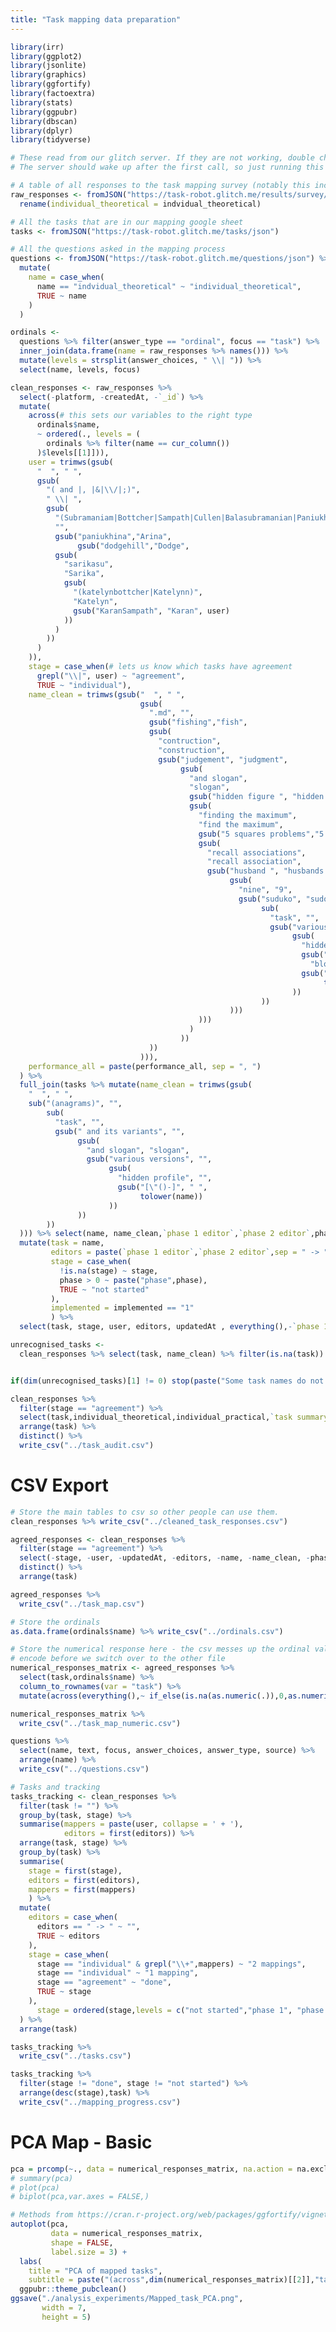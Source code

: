 ```yaml
---
title: "Task mapping data preparation"
---
```


```r
library(irr)
library(ggplot2)
library(jsonlite)
library(graphics)
library(ggfortify)
library(factoextra)
library(stats)
library(ggpubr)
library(dbscan)
library(dplyr)
library(tidyverse)
```

```r
# These read from our glitch server. If they are not working, double check that it is live by visiting https://task-robot.glitch.me 
# The server should wake up after the first call, so just running this block twice should get the data on a fresh launch.

# A table of all responses to the task mapping survey (notably this includes agreement instances as well as individual responses)
raw_responses <- fromJSON("https://task-robot.glitch.me/results/survey/json") %>% 
  rename(individual_theoretical = indvidual_theoretical)

# All the tasks that are in our mapping google sheet
tasks <- fromJSON("https://task-robot.glitch.me/tasks/json")

# All the questions asked in the mapping process
questions <- fromJSON("https://task-robot.glitch.me/questions/json") %>% 
  mutate(
    name = case_when(
      name == "indvidual_theoretical" ~ "individual_theoretical",
      TRUE ~ name
    )
  )
```

```r
ordinals <-
  questions %>% filter(answer_type == "ordinal", focus == "task") %>%
  inner_join(data.frame(name = raw_responses %>% names())) %>%
  mutate(levels = strsplit(answer_choices, " \\| ")) %>%
  select(name, levels, focus)

clean_responses <- raw_responses %>%
  select(-platform, -createdAt, -`_id`) %>%
  mutate(
    across(# this sets our variables to the right type
      ordinals$name,
      ~ ordered(., levels = (
        ordinals %>% filter(name == cur_column())
      )$levels[[1]])),
    user = trimws(gsub(
      "  ", " ",
      gsub(
        "( and |, |&|\\/|;)",
        " \\| ",
        gsub(
          "(Subramaniam|Bottcher|Sampath|Cullen|Balasubramanian|Paniukhina)",
          "",
          gsub("paniukhina","Arina",
               gsub("dodgehill","Dodge",
          gsub(
            "sarikasu",
            "Sarika",
            gsub(
              "(katelynbottcher|Katelynn)",
              "Katelyn",
              gsub("KaranSampath", "Karan", user)
            ))
          )
        ))
      )
    )),
    stage = case_when(# lets us know which tasks have agreement
      grepl("\\|", user) ~ "agreement",
      TRUE ~ "individual"),
    name_clean = trimws(gsub("  ", " ",
                             gsub(
                               ".md", "",
                               gsub("fishing","fish",
                               gsub(
                                 "contruction",
                                 "construction",
                                 gsub("judgement", "judgment",
                                      gsub(
                                        "and slogan",
                                        "slogan",
                                        gsub("hidden figure ", "hidden figures ",
                                        gsub(
                                          "finding the maximum",
                                          "find the maximum",
                                          gsub("5 squares problems","5 squares problem",
                                          gsub(
                                            "recall associations",
                                            "recall association",
                                            gsub("husband ", "husbands ",
                                                 gsub(
                                                   "nine", "9",
                                                   gsub("suduko", "sudoku",
                                                        sub(
                                                          "task", "",
                                                          gsub("various versions", "",
                                                               gsub(
                                                                 "hidden profile", "",
                                                                 gsub("block world",
                                                                   "blocks world",
                                                                 gsub("[()-]", " ",
                                                                      tolower(task))
                                                               ))
                                                        ))
                                                 )))
                                          )))
                                        )
                                      ))
                               ))
                             ))),
    performance_all = paste(performance_all, sep = ", ")
  ) %>%
  full_join(tasks %>% mutate(name_clean = trimws(gsub(
    "  ", " ",
    sub("(anagrams)", "",
        sub(
          "task", "",
          gsub(" and its variants", "",
               gsub(
                 "and slogan", "slogan",
                 gsub("various versions", "",
                      gsub(
                        "hidden profile", "",
                        gsub("[\"()-]", " ",
                             tolower(name))
                      ))
               ))
        ))
  ))) %>% select(name, name_clean,`phase 1 editor`,`phase 2 editor`,phase, source, implemented,`task summary url`)) %>%
  mutate(task = name,
         editors = paste(`phase 1 editor`,`phase 2 editor`,sep = " -> "),
         stage = case_when(
           !is.na(stage) ~ stage,
           phase > 0 ~ paste("phase",phase), 
           TRUE ~ "not started"
         ),
         implemented = implemented == "1"
         ) %>%
  select(task, stage, user, editors, updatedAt , everything(),-`phase 1 editor`,-`phase 2 editor`)

unrecognised_tasks <-
  clean_responses %>% select(task, name_clean) %>% filter(is.na(task)) %>% arrange(name_clean)


if(dim(unrecognised_tasks)[1] != 0) stop(paste("Some task names do not match:",unrecognised_tasks$name_clean,unrecognised_tasks$task))

clean_responses %>% 
  filter(stage == "agreement") %>%
  select(task,individual_theoretical,individual_practical,`task summary url`,implemented,source) %>% 
  arrange(task) %>% 
  distinct() %>%
  write_csv("../task_audit.csv")
```

# CSV Export
```r
# Store the main tables to csv so other people can use them.
clean_responses %>% write_csv("../cleaned_task_responses.csv")

agreed_responses <- clean_responses %>%
  filter(stage == "agreement") %>%
  select(-stage, -user, -updatedAt, -editors, -name, -name_clean, -phase, -source, -implemented, -`task summary url`) %>%
  distinct() %>%
  arrange(task)

agreed_responses %>%
  write_csv("../task_map.csv")

# Store the ordinals
as.data.frame(ordinals$name) %>% write_csv("../ordinals.csv")

# Store the numerical response here - the csv messes up the ordinal values, so better to
# encode before we switch over to the other file
numerical_responses_matrix <- agreed_responses %>% 
  select(task,ordinals$name) %>% 
  column_to_rownames(var = "task") %>%
  mutate(across(everything(),~ if_else(is.na(as.numeric(.)),0,as.numeric(.))))

numerical_responses_matrix %>%
  write_csv("../task_map_numeric.csv")

questions %>%
  select(name, text, focus, answer_choices, answer_type, source) %>%
  arrange(name) %>%
  write_csv("../questions.csv")

# Tasks and tracking
tasks_tracking <- clean_responses %>%
  filter(task != "") %>%
  group_by(task, stage) %>%
  summarise(mappers = paste(user, collapse = ' + '),
            editors = first(editors)) %>% 
  arrange(task, stage) %>% 
  group_by(task) %>% 
  summarise(
    stage = first(stage),
    editors = first(editors),
    mappers = first(mappers)
    ) %>% 
  mutate(
    editors = case_when(
      editors == " -> " ~ "", 
      TRUE ~ editors
    ),
    stage = case_when(
      stage == "individual" & grepl("\\+",mappers) ~ "2 mappings",
      stage == "individual" ~ "1 mapping",
      stage == "agreement" ~ "done",
      TRUE ~ stage
    ),
      stage = ordered(stage,levels = c("not started","phase 1", "phase 2", "1 mapping", "2 mappings", "done"))
  ) %>%
  arrange(task)

tasks_tracking %>% 
  write_csv("../tasks.csv")

tasks_tracking %>% 
  filter(stage != "done", stage != "not started") %>% 
  arrange(desc(stage),task) %>% 
  write_csv("../mapping_progress.csv")
```

# PCA Map - Basic
```r
pca = prcomp(~., data = numerical_responses_matrix, na.action = na.exclude)
# summary(pca)
# plot(pca)
# biplot(pca,var.axes = FALSE,)

# Methods from https://cran.r-project.org/web/packages/ggfortify/vignettes/plot_pca.html 
autoplot(pca,
         data = numerical_responses_matrix,
         shape = FALSE,
         label.size = 3) +
  labs(
    title = "PCA of mapped tasks",
    subtitle = paste("(across",dim(numerical_responses_matrix)[[2]],"task features and",dim(numerical_responses_matrix)[[1]],"tasks)",sep = " "), x = "", y = "") + 
  ggpubr::theme_pubclean()
ggsave("./analysis_experiments/Mapped_task_PCA.png",
       width = 7,
       height = 5) 
```


